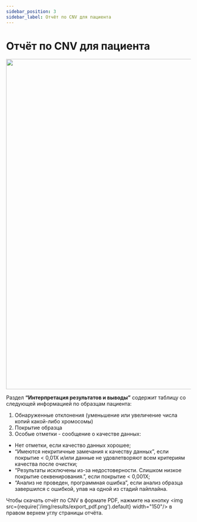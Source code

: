 ```yaml
---
sidebar_position: 3
sidebar_label: Отчёт по CNV для пациента
---
```


# Отчёт по CNV для пациента


<CNVReportLocation location="пациента" />

<p align="center">
<img src={require('/img/rus/34-cnv-report-tab.png').default} width="900"/>
</p>


<CNVReportResult samples="во всех образцах пациента" />

Раздел **“Интерпретация результатов и выводы”** содержит таблицу со следующей информацией по образцам пациента:

1. Обнаруженные отклонения (уменьшение или увеличение числа копий какой-либо хромосомы)
2. Покрытие образца
3. Особые отметки - сообщение о качестве данных:
- Нет отметки, если качество данных хорошее;
- “Имеются некритичные замечания к качеству данных”, если покрытие < 0,01X и/или данные не удовлетворяют всем
критериям качества после очистки;
- “Результаты исключены из-за недостоверности. Слишком низкое покрытие секвенирования.”, если покрытие < 0,001X;
- “Анализ не проведен, программная ошибка”, если анализ образца завершился с ошибкой, упав на одной из стадий
пайплайна.

Чтобы скачать отчёт по CNV в формате PDF,
нажмите на кнопку <img src={require('/img/results/export_pdf.png').default} width="150"/> в
правом верхем углу страницы отчёта.
